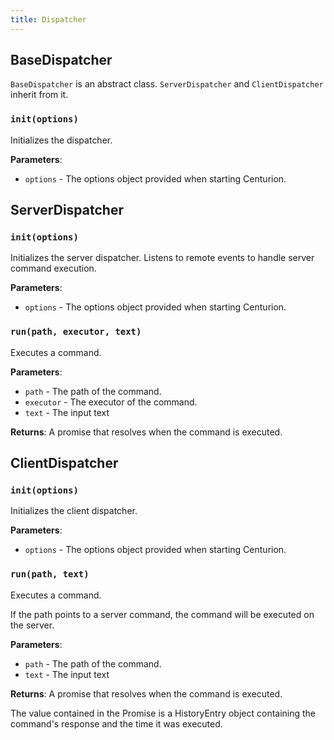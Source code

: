 ```yaml
---
title: Dispatcher
---
```


## BaseDispatcher

`BaseDispatcher` is an abstract class.
`ServerDispatcher` and `ClientDispatcher` inherit from it.

### `init(options)`

Initializes the dispatcher.

**Parameters**:
- `options` - The options object provided when starting Centurion.

## ServerDispatcher

### `init(options)`

Initializes the server dispatcher. Listens to remote events to handle
server command execution.

**Parameters**:
- `options` - The options object provided when starting Centurion.

### `run(path, executor, text)`

Executes a command.

**Parameters**:
- `path` - The path of the command.
- `executor` - The executor of the command.
- `text` - The input text

**Returns**:
A promise that resolves when the command is executed.

## ClientDispatcher

### `init(options)`

Initializes the client dispatcher.

**Parameters**:
- `options` - The options object provided when starting Centurion.

### `run(path, text)`

Executes a command.

If the path points to a server command, the command will be executed on the server.

**Parameters**:
- `path` - The path of the command.
- `text` - The input text

**Returns**:
A promise that resolves when the command is executed.

The value contained in the Promise is a HistoryEntry object containing
the command's response and the time it was executed.
